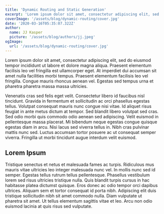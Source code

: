 ```yaml
---
title: 'Dynamic Routing and Static Generation'
excerpt: 'Lorem ipsum dolor sit amet, consectetur adipiscing elit, sed do eiusmod tempor incididunt ut labore et dolore magna aliqua. Praesent elementum facilisis leo vel fringilla est ullamcorper eget. At imperdiet dui accumsan sit amet nulla facilities morbi tempus.'
coverImage: '/assets/blog/dynamic-routing/cover.jpg'
date: '2020-03-16T05:35:07.322Z'
author:
  name: JJ Kasper
  picture: '/assets/blog/authors/jj.jpeg'
ogImage:
  url: '/assets/blog/dynamic-routing/cover.jpg'
---
```


Lorem ipsum dolor sit amet, consectetur adipiscing elit, sed do eiusmod tempor incididunt
ut labore et dolore magna aliqua. Praesent elementum facilisis leo vel fringilla
est ullamcorper eget. At imperdiet dui accumsan sit amet nulla facilities morbi tempus.
Praesent elementum facilisis leo vel fringilla. Congue mauris rhoncus aenean vel.
Egestas sed tempus urna et pharetra pharetra massa massa ultricies.

Venenatis cras sed felis eget velit. Consectetur libero id faucibus nisl tincidunt.
Gravida in fermentum et sollicitudin ac orci phasellus egestas tellus. Volutpat consequat
mauris nunc congue nisi vitae. Id aliquet risus feugiat in ante metus dictum at tempor.
Sed blandit libero volutpat sed cras. Sed odio morbi quis commodo odio aenean sed
adipiscing. Velit euismod in pellentesque massa placerat. Mi bibendum neque egestas
congue quisque egestas diam in arcu. Nisi lacus sed viverra tellus in. Nibh cras
pulvinar mattis nunc sed. Luctus accumsan tortor posuere ac ut consequat semper viverra.
Fringilla ut morbi tincidunt augue interdum velit euismod.

<TestComponent />

## Lorem Ipsum

Tristique senectus et netus et malesuada fames ac turpis. Ridiculous mus mauris vitae ultricies leo integer malesuada nunc vel. In mollis nunc sed id semper. Egestas tellus rutrum tellus pellentesque. Phasellus vestibulum lorem sed risus ultricies tristique nulla. Quis blandit turpis cursus in hac habitasse platea dictumst quisque. Eros donec ac odio tempor orci dapibus ultrices. Aliquam sem et tortor consequat id porta nibh. Adipiscing elit duis tristique sollicitudin nibh sit amet commodo nulla. Diam vulputate ut pharetra sit amet. Ut tellus elementum sagittis vitae et leo. Arcu non odio euismod lacinia at quis risus sed vulputate.
